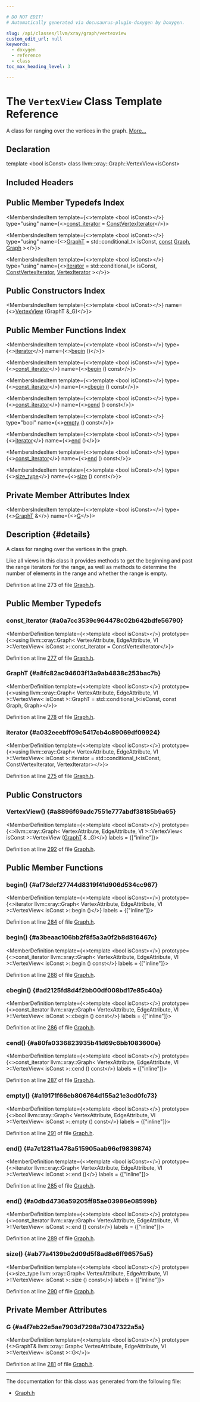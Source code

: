 ```yaml
---

# DO NOT EDIT!
# Automatically generated via docusaurus-plugin-doxygen by Doxygen.

slug: /api/classes/llvm/xray/graph/vertexview
custom_edit_url: null
keywords:
  - doxygen
  - reference
  - class
toc_max_heading_level: 3

---
```





# The `VertexView` Class Template Reference

<DoxygenPage pluginConfig={pluginConfig}>

A class for ranging over the vertices in the graph. <a href="#details">More...</a>

## Declaration

<CodeBlock>template &lt;bool isConst&gt;
class llvm::xray::Graph::VertexView&lt;isConst&gt;</CodeBlock>

## Included Headers

<IncludesList>
<IncludesListItem
  filePath="llvm/XRay/Graph.h"
  permalink="/docs/api/files/include/include/llvm/include/llvm/xray/graph-h"
  isLocal="true" />
</IncludesList>

## Public Member Typedefs Index

<MembersIndex>

<MembersIndexItem
  template={<>template &lt;bool isConst&gt;</>}
  type="using"
  name={<><a href="#a0a7cc3539c964478c02b642bdfe56790">const&#95;iterator</a> = <a href="/docs/api/classes/llvm/xray/graph/#ad1b3a96bffc932e4dbedcd66b9951b02">ConstVertexIterator</a></>}>
</MembersIndexItem>

<MembersIndexItem
  template={<>template &lt;bool isConst&gt;</>}
  type="using"
  name={<><a href="#a8fc82ac94603f13a9ab4838c253bac7b">GraphT</a> = std::conditional&#95;t&lt; isConst, <a href="/docs/api/files/lib/lib/target/lib/target/aarch64/aarch64promoteconstant-cpp/#a90f8350fecae261c25be85d38b451bff">const</a> <a href="/docs/api/classes/llvm/xray/graph">Graph</a>, <a href="/docs/api/classes/llvm/xray/graph">Graph</a> &gt;</>}>
</MembersIndexItem>

<MembersIndexItem
  template={<>template &lt;bool isConst&gt;</>}
  type="using"
  name={<><a href="#a032eeebff09c5417cb4c89069df09924">iterator</a> = std::conditional&#95;t&lt; isConst, <a href="/docs/api/classes/llvm/xray/graph/#ad1b3a96bffc932e4dbedcd66b9951b02">ConstVertexIterator</a>, <a href="/docs/api/classes/llvm/xray/graph/#a755f8ce931504b6bde92bd3d9500d0f3">VertexIterator</a> &gt;</>}>
</MembersIndexItem>

</MembersIndex>

## Public Constructors Index

<MembersIndex>

<MembersIndexItem
  template={<>template &lt;bool isConst&gt;</>}
  name={<><a href="#a8896f69adc7551e777abdf38185b9a65">VertexView</a> (GraphT &amp;&#95;G)</>}>
</MembersIndexItem>

</MembersIndex>

## Public Member Functions Index

<MembersIndex>

<MembersIndexItem
  template={<>template &lt;bool isConst&gt;</>}
  type={<><a href="#a032eeebff09c5417cb4c89069df09924">iterator</a></>}
  name={<><a href="#af73dcf27744d8319f41d906d534cc967">begin</a> ()</>}>
</MembersIndexItem>

<MembersIndexItem
  template={<>template &lt;bool isConst&gt;</>}
  type={<><a href="#a0a7cc3539c964478c02b642bdfe56790">const&#95;iterator</a></>}
  name={<><a href="#a3beaac106bb2f8f5a3a0f2b8d816467c">begin</a> () const</>}>
</MembersIndexItem>

<MembersIndexItem
  template={<>template &lt;bool isConst&gt;</>}
  type={<><a href="#a0a7cc3539c964478c02b642bdfe56790">const&#95;iterator</a></>}
  name={<><a href="#ad2125fd8d4f2bb00df008bd17e85c40a">cbegin</a> () const</>}>
</MembersIndexItem>

<MembersIndexItem
  template={<>template &lt;bool isConst&gt;</>}
  type={<><a href="#a0a7cc3539c964478c02b642bdfe56790">const&#95;iterator</a></>}
  name={<><a href="#a80fa0336823935b41d69c6bb1083600e">cend</a> () const</>}>
</MembersIndexItem>

<MembersIndexItem
  template={<>template &lt;bool isConst&gt;</>}
  type="bool"
  name={<><a href="#a19171f66eb806764d155a21e3cd0fc73">empty</a> () const</>}>
</MembersIndexItem>

<MembersIndexItem
  template={<>template &lt;bool isConst&gt;</>}
  type={<><a href="#a032eeebff09c5417cb4c89069df09924">iterator</a></>}
  name={<><a href="#a7c12811a478a515905aab96ef9839874">end</a> ()</>}>
</MembersIndexItem>

<MembersIndexItem
  template={<>template &lt;bool isConst&gt;</>}
  type={<><a href="#a0a7cc3539c964478c02b642bdfe56790">const&#95;iterator</a></>}
  name={<><a href="#a0dbd4736a59205ff85ae03986e08599b">end</a> () const</>}>
</MembersIndexItem>

<MembersIndexItem
  template={<>template &lt;bool isConst&gt;</>}
  type={<><a href="/docs/api/classes/llvm/xray/graph/#a54673fcf8298aefa4e10707b86123391">size&#95;type</a></>}
  name={<><a href="#ab77a4139be2d09d5f8ad8e6ff96575a5">size</a> () const</>}>
</MembersIndexItem>

</MembersIndex>

## Private Member Attributes Index

<MembersIndex>

<MembersIndexItem
  template={<>template &lt;bool isConst&gt;</>}
  type={<><a href="#a8fc82ac94603f13a9ab4838c253bac7b">GraphT</a> &amp;</>}
  name={<><a href="#a4f7eb22e5ae7903d7298a73047322a5a">G</a></>}>
</MembersIndexItem>

</MembersIndex>

## Description {#details}

A class for ranging over the vertices in the graph.

Like all views in this class it provides methods to get the beginning and past the range iterators for the range, as well as methods to determine the number of elements in the range and whether the range is empty.

Definition at line 273 of file <a href="/docs/api/files/include/include/llvm/include/llvm/xray/graph-h">Graph.h</a>.

<SectionDefinition>

## Public Member Typedefs

### const&#95;iterator {#a0a7cc3539c964478c02b642bdfe56790}

<MemberDefinition
  template={<>template &lt;bool isConst&gt;</>}
  prototype={<>using llvm::xray::Graph&lt; VertexAttribute, EdgeAttribute, VI &gt;::VertexView&lt; isConst &gt;::const&#95;iterator =  ConstVertexIterator</>}>

Definition at line <a href="/docs/api/files/include/include/llvm/include/llvm/xray/graph-h/#l00277">277</a> of file <a href="/docs/api/files/include/include/llvm/include/llvm/xray/graph-h">Graph.h</a>.
</MemberDefinition>

### GraphT {#a8fc82ac94603f13a9ab4838c253bac7b}

<MemberDefinition
  template={<>template &lt;bool isConst&gt;</>}
  prototype={<>using llvm::xray::Graph&lt; VertexAttribute, EdgeAttribute, VI &gt;::VertexView&lt; isConst &gt;::GraphT =  std::conditional&#95;t&lt;isConst, const Graph, Graph&gt;</>}>

Definition at line <a href="/docs/api/files/include/include/llvm/include/llvm/xray/graph-h/#l00278">278</a> of file <a href="/docs/api/files/include/include/llvm/include/llvm/xray/graph-h">Graph.h</a>.
</MemberDefinition>

### iterator {#a032eeebff09c5417cb4c89069df09924}

<MemberDefinition
  template={<>template &lt;bool isConst&gt;</>}
  prototype={<>using llvm::xray::Graph&lt; VertexAttribute, EdgeAttribute, VI &gt;::VertexView&lt; isConst &gt;::iterator = 
        std::conditional&#95;t&lt;isConst, ConstVertexIterator, VertexIterator&gt;</>}>

Definition at line <a href="/docs/api/files/include/include/llvm/include/llvm/xray/graph-h/#l00275">275</a> of file <a href="/docs/api/files/include/include/llvm/include/llvm/xray/graph-h">Graph.h</a>.
</MemberDefinition>

</SectionDefinition>

<SectionDefinition>

## Public Constructors

### VertexView() {#a8896f69adc7551e777abdf38185b9a65}

<MemberDefinition
  template={<>template &lt;bool isConst&gt;</>}
  prototype={<>llvm::xray::Graph&lt; VertexAttribute, EdgeAttribute, VI &gt;::VertexView&lt; isConst &gt;::VertexView (<a href="#a8fc82ac94603f13a9ab4838c253bac7b">GraphT</a> &amp; _G)</>}
  labels = {["inline"]}>

Definition at line <a href="/docs/api/files/include/include/llvm/include/llvm/xray/graph-h/#l00292">292</a> of file <a href="/docs/api/files/include/include/llvm/include/llvm/xray/graph-h">Graph.h</a>.
</MemberDefinition>

</SectionDefinition>

<SectionDefinition>

## Public Member Functions

### begin() {#af73dcf27744d8319f41d906d534cc967}

<MemberDefinition
  template={<>template &lt;bool isConst&gt;</>}
  prototype={<>iterator llvm::xray::Graph&lt; VertexAttribute, EdgeAttribute, VI &gt;::VertexView&lt; isConst &gt;::begin ()</>}
  labels = {["inline"]}>

Definition at line <a href="/docs/api/files/include/include/llvm/include/llvm/xray/graph-h/#l00284">284</a> of file <a href="/docs/api/files/include/include/llvm/include/llvm/xray/graph-h">Graph.h</a>.
</MemberDefinition>

### begin() {#a3beaac106bb2f8f5a3a0f2b8d816467c}

<MemberDefinition
  template={<>template &lt;bool isConst&gt;</>}
  prototype={<>const&#95;iterator llvm::xray::Graph&lt; VertexAttribute, EdgeAttribute, VI &gt;::VertexView&lt; isConst &gt;::begin () const</>}
  labels = {["inline"]}>

Definition at line <a href="/docs/api/files/include/include/llvm/include/llvm/xray/graph-h/#l00288">288</a> of file <a href="/docs/api/files/include/include/llvm/include/llvm/xray/graph-h">Graph.h</a>.
</MemberDefinition>

### cbegin() {#ad2125fd8d4f2bb00df008bd17e85c40a}

<MemberDefinition
  template={<>template &lt;bool isConst&gt;</>}
  prototype={<>const&#95;iterator llvm::xray::Graph&lt; VertexAttribute, EdgeAttribute, VI &gt;::VertexView&lt; isConst &gt;::cbegin () const</>}
  labels = {["inline"]}>

Definition at line <a href="/docs/api/files/include/include/llvm/include/llvm/xray/graph-h/#l00286">286</a> of file <a href="/docs/api/files/include/include/llvm/include/llvm/xray/graph-h">Graph.h</a>.
</MemberDefinition>

### cend() {#a80fa0336823935b41d69c6bb1083600e}

<MemberDefinition
  template={<>template &lt;bool isConst&gt;</>}
  prototype={<>const&#95;iterator llvm::xray::Graph&lt; VertexAttribute, EdgeAttribute, VI &gt;::VertexView&lt; isConst &gt;::cend () const</>}
  labels = {["inline"]}>

Definition at line <a href="/docs/api/files/include/include/llvm/include/llvm/xray/graph-h/#l00287">287</a> of file <a href="/docs/api/files/include/include/llvm/include/llvm/xray/graph-h">Graph.h</a>.
</MemberDefinition>

### empty() {#a19171f66eb806764d155a21e3cd0fc73}

<MemberDefinition
  template={<>template &lt;bool isConst&gt;</>}
  prototype={<>bool llvm::xray::Graph&lt; VertexAttribute, EdgeAttribute, VI &gt;::VertexView&lt; isConst &gt;::empty () const</>}
  labels = {["inline"]}>

Definition at line <a href="/docs/api/files/include/include/llvm/include/llvm/xray/graph-h/#l00291">291</a> of file <a href="/docs/api/files/include/include/llvm/include/llvm/xray/graph-h">Graph.h</a>.
</MemberDefinition>

### end() {#a7c12811a478a515905aab96ef9839874}

<MemberDefinition
  template={<>template &lt;bool isConst&gt;</>}
  prototype={<>iterator llvm::xray::Graph&lt; VertexAttribute, EdgeAttribute, VI &gt;::VertexView&lt; isConst &gt;::end ()</>}
  labels = {["inline"]}>

Definition at line <a href="/docs/api/files/include/include/llvm/include/llvm/xray/graph-h/#l00285">285</a> of file <a href="/docs/api/files/include/include/llvm/include/llvm/xray/graph-h">Graph.h</a>.
</MemberDefinition>

### end() {#a0dbd4736a59205ff85ae03986e08599b}

<MemberDefinition
  template={<>template &lt;bool isConst&gt;</>}
  prototype={<>const&#95;iterator llvm::xray::Graph&lt; VertexAttribute, EdgeAttribute, VI &gt;::VertexView&lt; isConst &gt;::end () const</>}
  labels = {["inline"]}>

Definition at line <a href="/docs/api/files/include/include/llvm/include/llvm/xray/graph-h/#l00289">289</a> of file <a href="/docs/api/files/include/include/llvm/include/llvm/xray/graph-h">Graph.h</a>.
</MemberDefinition>

### size() {#ab77a4139be2d09d5f8ad8e6ff96575a5}

<MemberDefinition
  template={<>template &lt;bool isConst&gt;</>}
  prototype={<>size&#95;type llvm::xray::Graph&lt; VertexAttribute, EdgeAttribute, VI &gt;::VertexView&lt; isConst &gt;::size () const</>}
  labels = {["inline"]}>

Definition at line <a href="/docs/api/files/include/include/llvm/include/llvm/xray/graph-h/#l00290">290</a> of file <a href="/docs/api/files/include/include/llvm/include/llvm/xray/graph-h">Graph.h</a>.
</MemberDefinition>

</SectionDefinition>

<SectionDefinition>

## Private Member Attributes

### G {#a4f7eb22e5ae7903d7298a73047322a5a}

<MemberDefinition
  template={<>template &lt;bool isConst&gt;</>}
  prototype={<>GraphT&amp; llvm::xray::Graph&lt; VertexAttribute, EdgeAttribute, VI &gt;::VertexView&lt; isConst &gt;::G</>}>

Definition at line <a href="/docs/api/files/include/include/llvm/include/llvm/xray/graph-h/#l00281">281</a> of file <a href="/docs/api/files/include/include/llvm/include/llvm/xray/graph-h">Graph.h</a>.
</MemberDefinition>

</SectionDefinition>

<hr/>

The documentation for this class was generated from the following file:

<ul>
<li><a href="/docs/api/files/include/include/llvm/include/llvm/xray/graph-h">Graph.h</a></li>
</ul>

</DoxygenPage>
